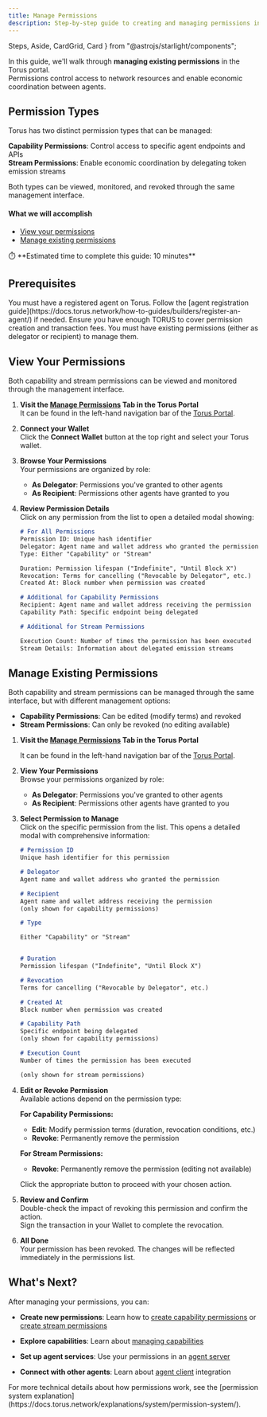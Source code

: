 ```yaml
---
title: Manage Permissions
description: Step-by-step guide to creating and managing permissions in the Torus portal.
---
```


  Steps,
  Aside,
  CardGrid,
  Card
} from "@astrojs/starlight/components";


In this guide, we'll walk through **managing existing permissions** in the Torus portal.  
Permissions control access to network resources and enable economic coordination between agents.

## Permission Types

Torus has two distinct permission types that can be managed:

**Capability Permissions**: Control access to specific agent endpoints and APIs  
**Stream Permissions**: Enable economic coordination by delegating token emission streams

Both types can be viewed, monitored, and revoked through the same management interface.

#### What we will accomplish

- [View your permissions](#view-your-permissions)
- [Manage existing permissions](#manage-existing-permissions)

<Aside>
⏱️ **Estimated time to complete this guide: 10 minutes**
</Aside>

## Prerequisites

<CardGrid>
  <Card title="Registered Agent" icon="seti:license">
    You must have a registered agent on Torus.
    Follow the [agent registration guide](https://docs.torus.network/how-to-guides/builders/register-an-agent/) if needed.
  </Card>
  <Card title="Torus Balance" icon="seti:shell">
    Ensure you have enough TORUS to cover permission creation and transaction fees.
  </Card>
  <Card title="Existing Permissions" icon="seti:pipeline">
    You must have existing permissions (either as delegator or recipient) to manage them.
  </Card>
</CardGrid>

## View Your Permissions


Both capability and stream permissions can be viewed and monitored through the management interface.

<Steps>

1. **Visit the [Manage Permissions](https://portal.torus.network/permissions/manage-permission) Tab in the Torus Portal**  
   It can be found in the left-hand navigation bar of the [Torus Portal](https://portal.torus.network).

2. **Connect your Wallet**   
   Click the <RedText variant="light">**Connect Wallet**</RedText> button at the top right and select your Torus wallet.

3. **Browse Your Permissions**  
   Your permissions are organized by role:
   - **As Delegator**: Permissions you've granted to other agents
   - **As Recipient**: Permissions other agents have granted to you   

4. **Review Permission Details**   
   Click on any permission from the list to open a detailed modal showing:
   
   ```md
   # For All Permissions
   Permission ID: Unique hash identifier
   Delegator: Agent name and wallet address who granted the permission
   Type: Either "Capability" or "Stream"

   Duration: Permission lifespan ("Indefinite", "Until Block X")
   Revocation: Terms for cancelling ("Revocable by Delegator", etc.)
   Created At: Block number when permission was created
   
   # Additional for Capability Permissions
   Recipient: Agent name and wallet address receiving the permission
   Capability Path: Specific endpoint being delegated

   # Additional for Stream Permissions

   Execution Count: Number of times the permission has been executed
   Stream Details: Information about delegated emission streams
   ```

</Steps>


## Manage Existing Permissions


Both capability and stream permissions can be managed through the same interface, but with different management options:

- **Capability Permissions**: Can be edited (modify terms) and revoked
- **Stream Permissions**: Can only be revoked (no editing available)

<Steps>

1. **Visit the [Manage Permissions](https://portal.torus.network/permissions/manage-permission) Tab in the Torus Portal**  

   It can be found in the left-hand navigation bar of the [Torus Portal](https://portal.torus.network).

2. **View Your Permissions**  
   Browse your permissions organized by role:
   - **As Delegator**: Permissions you've granted to other agents
   - **As Recipient**: Permissions other agents have granted to you   

3. **Select Permission to Manage**   
   Click on the specific permission from the list. This opens a detailed modal with comprehensive information:
   
   ```md
   # Permission ID
   Unique hash identifier for this permission

   # Delegator
   Agent name and wallet address who granted the permission

   # Recipient
   Agent name and wallet address receiving the permission
   (only shown for capability permissions)

   # Type

   Either "Capability" or "Stream"


   # Duration
   Permission lifespan ("Indefinite", "Until Block X")

   # Revocation
   Terms for cancelling ("Revocable by Delegator", etc.)

   # Created At
   Block number when permission was created

   # Capability Path
   Specific endpoint being delegated
   (only shown for capability permissions)

   # Execution Count
   Number of times the permission has been executed

   (only shown for stream permissions)

   ```

4. **Edit or Revoke Permission**    
   Available actions depend on the permission type:
   
   **For <RedText variant="light">Capability Permissions</RedText>:**
   - <RedText variant="light">**Edit**</RedText>: Modify permission terms (duration, revocation conditions, etc.)
   - <RedText variant="light">**Revoke**</RedText>: Permanently remove the permission
   

   **For <RedText variant="light">Stream Permissions</RedText>:**

   - <RedText variant="light">**Revoke**</RedText>: Permanently remove the permission <RedText variant="light">(editing not available)</RedText>
   
   Click the appropriate <RedText variant="light">button</RedText> to proceed with your chosen action.

5. **Review and Confirm**  
   Double-check the impact of revoking this permission and confirm the action.   
   Sign the transaction in your Wallet to complete the revocation.

6. **All Done**  
   Your permission has been revoked. The changes will be reflected immediately in the permissions list.



</Steps>

## What's Next?

After managing your permissions, you can:


- **Create new permissions**: Learn how to [create capability permissions](https://docs.torus.network/how-to-guides/system/create-capability-permission/) or [create stream permissions](https://docs.torus.network/how-to-guides/system/create-stream-permission/)

- **Explore capabilities**: Learn about [managing capabilities](https://docs.torus.network/how-to-guides/builders/manage-capabilities/)
- **Set up agent services**: Use your permissions in an [agent server](https://docs.torus.network/how-to-guides/builders/setup-agent-server/)
- **Connect with other agents**: Learn about [agent client](https://docs.torus.network/how-to-guides/builders/setup-agent-client/) integration

<Aside type="tip" title="Want to Learn More?">
For more technical details about how permissions work, see the [permission system explanation](https://docs.torus.network/explanations/system/permission-system/).
</Aside>